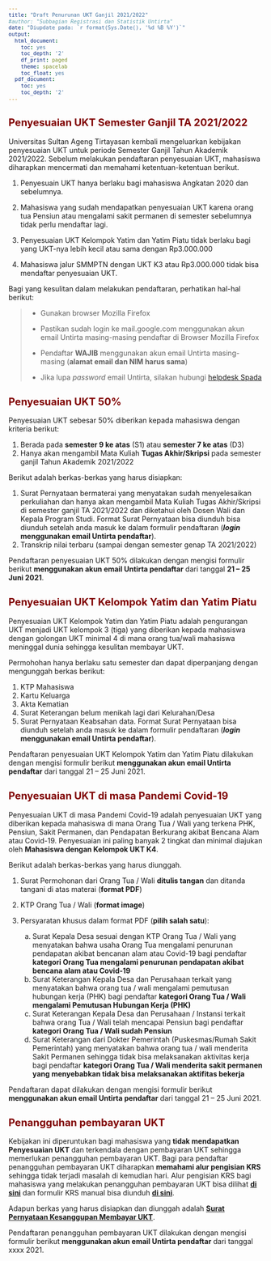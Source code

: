 ```yaml
---
title: "Draft Penurunan UKT Ganjil 2021/2022"
#author: "Subbagian Registrasi dan Statistik Untirta"
date: "Diupdate pada: `r format(Sys.Date(), '%d %B %Y')`"
output:
  html_document:
    toc: yes
    toc_depth: '2'
    df_print: paged
    theme: spacelab
    toc_float: yes
  pdf_document:
    toc: yes
    toc_depth: '2'
---
```


```{=html}
<style type="text/css">

body{ /* Normal  */
      font-size: 14px;
  }
td {  /* Table  */
  font-size: 12px;
}
h1.title {
  font-size: 28px;
  color: Maroon;
}
h1 { /* Header 1 */
  font-size: 24px;
  color: Maroon;
  font-weight: bold;
}
h2 { /* Header 2 */
  font-size: 20px;
  color: Maroon;
  font-weight: bold;
}
h3 { /* Header 3 */
  font-size: 16px;
#  font-family: "Times New Roman", Times, serif;
  color: Maroon;
  font-weight: bold;
}
h4 { /* Header 4 */
  font-size: 14px;
  color: Maroon;
  font-weight: bold;
}
code.r{ /* Code block */
    font-size: 12px;
}
pre { /* Code block - determines code spacing between lines */
    font-size: 12px;
}
</style>
```
## **Penyesuaian UKT Semester Ganjil TA 2021/2022**

Universitas Sultan Ageng Tirtayasan kembali mengeluarkan kebijakan penyesuaian UKT untuk periode Semester Ganjil Tahun Akademik 2021/2022. Sebelum melakukan pendaftaran penyesuaian UKT, mahasiswa diharapkan mencermati dan memahami ketentuan-ketentuan berikut.

1.  Penyesuain UKT hanya berlaku bagi mahasiswa Angkatan 2020 dan sebelumnya.

2.  Mahasiswa yang sudah mendapatkan penyesuaian UKT karena orang tua Pensiun atau mengalami sakit permanen di semester sebelumnya tidak perlu mendaftar lagi.

3.  Penyesuaian UKT Kelompok Yatim dan Yatim Piatu tidak berlaku bagi yang UKT-nya lebih kecil atau sama dengan Rp3.000.000

4.  Mahasiswa jalur SMMPTN dengan UKT K3 atau Rp3.000.000 tidak bisa mendaftar penyesuaian UKT.

Bagi yang kesulitan dalam melakukan pendaftaran, perhatikan hal-hal berikut:

> -   Gunakan browser Mozilla Firefox
>
> -   Pastikan sudah login ke mail.google.com menggunakan akun email Untirta masing-masing pendaftar di Browser Mozilla Firefox
>
> -   Pendaftar **WAJIB** menggunakan akun email Untirta masing-masing (**alamat email dan NIM harus sama**)
>
> -   Jika lupa *password* email Untirta, silakan hubungi [helpdesk Spada](http://helpdesk.spada.untirta.ac.id/)

## **Penyesuaian UKT 50%**

Penyesuaian UKT sebesar 50% diberikan kepada mahasiswa dengan kriteria berikut:

1.  Berada pada **semester 9 ke atas** (S1) atau **semester 7 ke atas** (D3)
2.  Hanya akan mengambil Mata Kuliah **Tugas Akhir/Skripsi** pada semester ganjil Tahun Akademik 2021/2022

Berikut adalah berkas-berkas yang harus disiapkan:

1.  Surat Pernyataan bermaterai yang menyatakan sudah menyelesaikan perkuliahan dan hanya akan mengambil Mata Kuliah Tugas Akhir/Skripsi di semester ganjil TA 2021/2022 dan diketahui oleh Dosen Wali dan Kepala Program Studi. Format Surat Pernyataan bisa diunduh bisa diunduh setelah
    anda masuk ke dalam formulir pendaftaran (***login*** **menggunakan email Untirta pendaftar**).
2.  Transkrip nilai terbaru (sampai dengan semester genap TA 2021/2022)

Pendaftaran penyesuaian UKT 50% dilakukan dengan mengisi formulir berikut **menggunakan akun email Untirta pendaftar** dari tanggal **21 -- 25 Juni 2021**.

## **Penyesuaian UKT Kelompok Yatim dan Yatim Piatu**

Penyesuaian UKT Kelompok Yatim dan Yatim Piatu adalah pengurangan UKT menjadi UKT kelompok 3 (tiga) yang diberikan kepada mahasiswa dengan golongan UKT minimal 4 di mana orang tua/wali mahasiswa meninggal dunia sehingga kesulitan membayar UKT.

Permohohan hanya berlaku satu semester dan dapat diperpanjang dengan mengunggah berkas berikut:

1.  KTP Mahasiswa
2.  Kartu Keluarga
3.  Akta Kematian
4.  Surat Keterangan belum menikah lagi dari Kelurahan/Desa
5.  Surat Pernyataan Keabsahan data. Format Surat Pernyataan bisa diunduh setelah anda masuk ke dalam formulir pendaftaran (***login*** **menggunakan email Untirta pendaftar**).

Pendaftaran penyesuaian UKT Kelompok Yatim dan Yatim Piatu dilakukan dengan mengisi formulir berikut **menggunakan akun email Untirta pendaftar** dari tanggal 21 -- 25 Juni 2021.

## **Penyesuaian UKT di masa Pandemi Covid-19**

Penyesuaian UKT di masa Pandemi Covid-19 adalah penyesuaian UKT yang diberikan kepada mahasiswa di mana Orang Tua / Wali yang terkena PHK, Pensiun, Sakit Permanen, dan Pendapatan Berkurang akibat Bencana Alam atau Covid-19. Penyesuaian ini paling banyak 2 tingkat dan minimal diajukan oleh **Mahasiswa dengan Kelompok UKT K4**.

Berikut adalah berkas-berkas yang harus diunggah.

1.  Surat Permohonan dari Orang Tua / Wali **ditulis tangan** dan ditanda tangani di atas materai (**format PDF**)

2.  KTP Orang Tua / Wali (**format image**)

3.  Persyaratan khusus dalam format PDF (**pilih salah satu**):

    a.  Surat Kepala Desa sesuai dengan KTP Orang Tua / Wali yang menyatakan bahwa usaha Orang Tua mengalami penurunan pendapatan akibat bencanan alam atau Covid-19 bagi pendaftar **kategori Orang Tua mengalami penurunan pendapatan akibat bencana alam atau Covid-19**
    b.  Surat Keterangan Kepala Desa dan Perusahaan terkait yang menyatakan bahwa orang tua / wali mengalami pemutusan hubungan kerja (PHK) bagi pendaftar **kategori Orang Tua / Wali mengalami Pemutusan Hubungan Kerja (PHK)**
    c.  Surat Keterangan Kepala Desa dan Perusahaan / Instansi terkait bahwa orang Tua / Wali telah mencapai Pensiun bagi pendaftar **kategori Orang Tua / Wali sudah Pensiun**
    d.  Surat Keterangan dari Dokter Pemerintah (Puskesmas/Rumah Sakit Pemerintah) yang menyatakan bahwa orang tua / wali menderita Sakit Permanen sehingga tidak bisa melaksanakan aktivitas kerja bagi pendaftar **kategori Orang Tua / Wali menderita sakit permanen yang menyebabkan tidak bisa melaksanakan aktifitas bekerja**

Pendaftaran dapat dilakukan dengan mengisi formulir berikut **menggunakan
akun email Untirta pendaftar** dari tanggal 21 -- 25 Juni 2021.

## **Penangguhan pembayaran UKT**

Kebijakan ini diperuntukan bagi mahasiswa yang **tidak mendapatkan Penyesuaian UKT** dan terkendala dengan pembayaran UKT sehingga memerlukan penangguhan pembayaran UKT. Bagi para pendaftar penangguhan pembayaran UKT diharapkan **memahami alur pengisian KRS** sehingga
tidak terjadi masalah di kemudian hari. Alur pengisian KRS bagi mahasiswa yang melakukan penangguhan pembayaran UKT bisa dilihat [**di sini**](https://drive.google.com/file/d/1y9pSHwRBRkHsj_HRrLzvjg3xAsAVypVE/view?usp=sharing) dan formulir KRS manual bisa diunduh [**di sini**](https://drive.google.com/file/d/1yAM0GfI8bXYS2bw_Q6sRvMypzDFzgkdP/view?usp=sharing).

Adapun berkas yang harus disiapkan dan diunggah adalah [**Surat Pernyataan Kesanggupan Membayar UKT**](https://drive.google.com/file/d/1wTfyJHu3QZsNu5QzvOjjo1oqr88CIkgJ/view?usp=sharing).

Pendaftaran penangguhan pembayaran UKT dilakukan dengan mengisi formulir berikut **menggunakan akun email Untirta pendaftar** dari tanggal xxxx 2021.\
